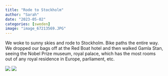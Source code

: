 ```yaml
---
title: "Rode to Stockholm"
author: "Sarah"
date: "2023-05-02"
categories: [sweden]
image: "image_67213569.JPG"
---
```


We woke to sunny skies and rode to Stockholm. Bike paths the entire way. We dropped our bags off at the Red Boat hotel and then walked Gamla Stan, seeing the Nobel Prize museum, royal palace, which has the most rooms out of any royal residence in Europe, parliament, etc. 

![](image_67213569.JPG)
![](image_67214849.JPG)
